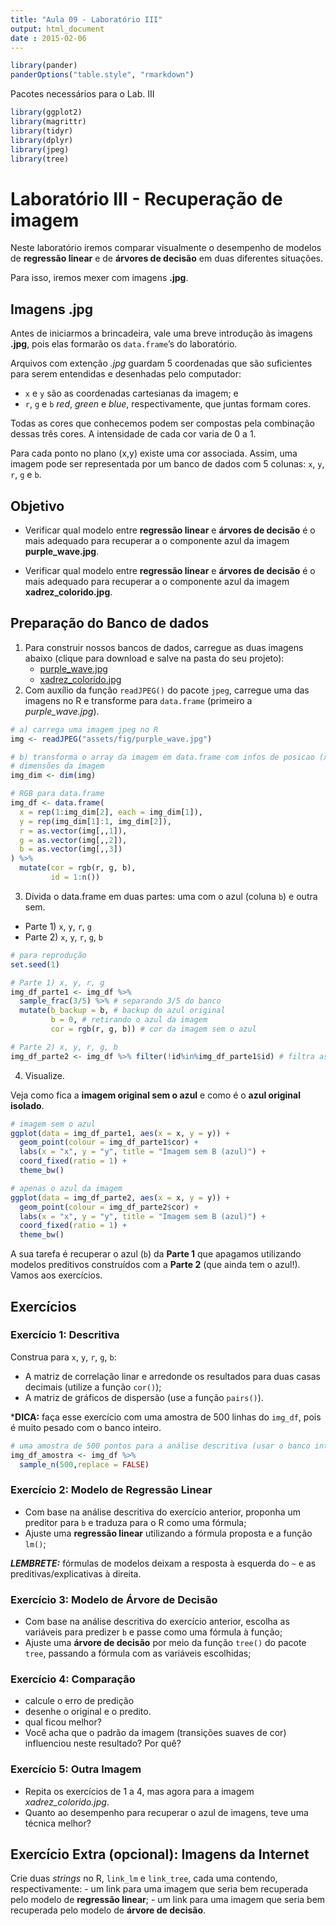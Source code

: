 ```yaml
---
title: "Aula 09 - Laboratório III"
output: html_document
date : 2015-02-06
---
```


```r
library(pander)
panderOptions("table.style", "rmarkdown")
```


Pacotes necessários para o Lab. III

```r
library(ggplot2)
library(magrittr)
library(tidyr)
library(dplyr)
library(jpeg)
library(tree)
```

# Laboratório III - Recuperação de imagem

Neste laboratório iremos comparar visualmente o desempenho de modelos de **regressão linear** e de **árvores de decisão** em duas diferentes situações.

Para isso, iremos mexer com imagens **.jpg**.

## Imagens **.jpg**

Antes de iniciarmos a brincadeira, vale uma breve introdução às imagens **.jpg**, pois elas formarão os `data.frame`'s do laboratório.

Arquivos com extenção *.jpg* guardam 5 coordenadas que são suficientes para serem entendidas e desenhadas pelo computador:

- `x` e `y` são as coordenadas cartesianas da imagem; e
- `r`, `g` e `b` *red*, *green* e *blue*, respectivamente, que juntas formam cores.

Todas as cores que conhecemos podem ser compostas pela combinação dessas três cores. A intensidade de cada cor varia de 0 a 1.

Para cada ponto no plano (x,y) existe uma cor associada. Assim, uma imagem pode ser representada por um banco de dados com 5 colunas: `x`, `y`, `r`, `g` e `b`.

## Objetivo

- Verificar qual modelo entre **regressão linear** e **árvores de decisão** é o mais adequado para recuperar a o componente azul da imagem **purple_wave.jpg**.

- Verificar qual modelo entre **regressão linear** e **árvores de decisão** é o mais adequado para recuperar a o componente azul da imagem **xadrez_colorido.jpg**.

## Preparação do Banco de dados

1. Para construir nossos bancos de dados, carregue as duas imagens abaixo (clique para download e salve na pasta do seu projeto):
    - [purple_wave.jpg](http://curso-r.github.io/posts/assets/fig/purple_wave.jpg)
    - [xadrez_colorido.jpg](http://curso-r.github.io/posts/assets/fig/xadrez_colorido.jpg)
2. Com auxílio da função `readJPEG()` do pacote `jpeg`, carregue uma das imagens no R e transforme para `data.frame` (primeiro a *purple_wave.jpg*).

```r
# a) carrega uma imagem jpeg no R 
img <- readJPEG("assets/fig/purple_wave.jpg")

# b) transforma o array da imagem em data.frame com infos de posicao (x,y) e cor (r,g,b)
# dimensões da imagem
img_dim <- dim(img)

# RGB para data.frame
img_df <- data.frame(
  x = rep(1:img_dim[2], each = img_dim[1]),
  y = rep(img_dim[1]:1, img_dim[2]),
  r = as.vector(img[,,1]),
  g = as.vector(img[,,2]),
  b = as.vector(img[,,3])
) %>%
  mutate(cor = rgb(r, g, b),
         id = 1:n())
```

3. Divida o data.frame em duas partes: uma com o azul (coluna `b`) e outra sem.

- Parte 1) `x`, `y`, `r`, `g`
- Parte 2) `x`, `y`, `r`, `g`, `b`

```r
# para reprodução
set.seed(1) 

# Parte 1) x, y, r, g
img_df_parte1 <- img_df %>% 
  sample_frac(3/5) %>% # separando 3/5 do banco
  mutate(b_backup = b, # backup do azul original
         b = 0, # retirando o azul da imagem
         cor = rgb(r, g, b)) # cor da imagem sem o azul

# Parte 2) x, y, r, g, b
img_df_parte2 <- img_df %>% filter(!id%in%img_df_parte1$id) # filtra as linhas que estão na Parte 1
```

4. Visualize.

Veja como fica a **imagem original sem o azul** e como é o **azul original isolado**.

```r
# imagem sem o azul
ggplot(data = img_df_parte1, aes(x = x, y = y)) + 
  geom_point(colour = img_df_parte1$cor) +
  labs(x = "x", y = "y", title = "Imagem sem B (azul)") +
  coord_fixed(ratio = 1) +
  theme_bw()

# apenas o azul da imagem
ggplot(data = img_df_parte2, aes(x = x, y = y)) + 
  geom_point(colour = img_df_parte2$cor) +
  labs(x = "x", y = "y", title = "Imagem sem B (azul)") +
  coord_fixed(ratio = 1) +
  theme_bw()
```


A sua tarefa é recuperar o azul (`b`) da **Parte 1** que apagamos utilizando modelos preditivos construídos com a **Parte 2** (que ainda tem o azul!). Vamos aos exercícios.

## Exercícios

### Exercício 1: Descritiva

Construa para `x`, `y`, `r`, `g`, `b`:

- A matriz de correlação linar e arredonde os resultados para duas casas decimais (utilize a função `cor()`);
- A matriz de gráficos de dispersão (use a função `pairs()`).

***DICA:** faça esse exercício com uma amostra de 500 linhas do `img_df`, pois é muito pesado com o banco inteiro.

```r
# uma amostra de 500 pontos para a análise descritiva (usar o banco inteiro é desnecessário e demorado)
img_df_amostra <- img_df %>% 
  sample_n(500,replace = FALSE)
```

### Exercício 2: Modelo de Regressão Linear

- Com base na análise descritiva do exercício anterior, proponha um preditor para `b` e traduza para o R como uma fórmula;
- Ajuste uma **regressão linear** utilizando a fórmula proposta e a função `lm()`;

***LEMBRETE:*** fórmulas de modelos deixam a resposta à esquerda do `~` e as preditivas/explicativas à direita.

### Exercício 3: Modelo de Árvore de Decisão

- Com base na análise descritiva do exercício anterior, escolha as variáveis para predizer `b` e passe como uma fórmula à função;
- Ajuste uma **árvore de decisão** por meio da função `tree()` do pacote `tree`, passando a fórmula com as variáveis escolhidas;

### Exercício 4: Comparação

- calcule o erro de predição
- desenhe o original e o predito.
- qual ficou melhor?
- Você acha que o padrão da imagem (transições suaves de cor) influenciou neste resultado? Por quê?

### Exercício 5: Outra Imagem

- Repita os exercícios de 1 a 4, mas agora para a imagem *xadrez_colorido.jpg*. 
- Quanto ao desempenho para recuperar o azul de imagens, teve uma técnica melhor?

## Exercício Extra (opcional): Imagens da Internet

Crie duas *strings* no R, `link_lm` e `link_tree`, cada uma contendo, respectivamente: 
- um link para uma imagem que seria bem recuperada pelo modelo de **regressão linear**;
- um link para uma imagem que seria bem recuperada pelo modelo de **árvore de decisão**.
